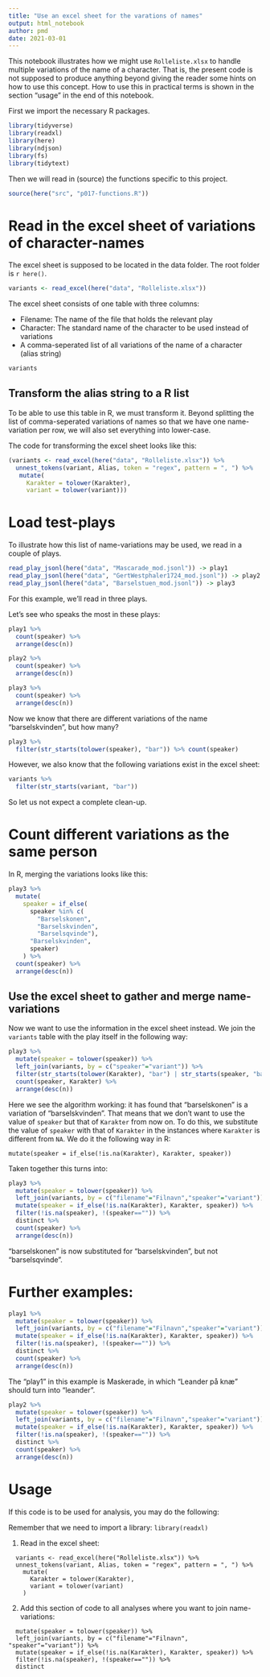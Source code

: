 ```yaml
---
title: "Use an excel sheet for the varations of names"
output: html_notebook
author: pmd
date: 2021-03-01
---
```


This notebook illustrates how we might use `Rolleliste.xlsx` to handle multiple variations of the name of a character. That is, the present code is not supposed to produce anything beyond giving the reader some hints on how to use this concept. How to use this in practical terms is shown in the section "usage" in the end of this notebook.

First we import the necessary R packages.

```r
library(tidyverse)
library(readxl)
library(here)
library(ndjson)
library(fs)
library(tidytext)
```

Then we will read in (source) the functions specific to this project.

```r
source(here("src", "p017-functions.R"))
```

# Read in the excel sheet of variations of character-names

The excel sheet is supposed to be located in the data folder. The root folder is `r here()`.

```r
variants <- read_excel(here("data", "Rolleliste.xlsx"))
```

The excel sheet consists of one table with three columns:

* Filename: The name of the file that holds the relevant play
* Character: The standard name of the character to be used instead of variations
* A comma-seperated list of all variations of the name of a character (alias string)

```r
variants
```

## Transform the alias string to a R list

To be able to use this table in R, we must transform it. Beyond splitting the list of comma-seperated variations of names so that we have one name-variation per row, we will also set everything into lower-case.

The code for transforming the excel sheet looks like this:


```r
(variants <- read_excel(here("data", "Rolleliste.xlsx")) %>% 
  unnest_tokens(variant, Alias, token = "regex", pattern = ", ") %>% 
   mutate(
     Karakter = tolower(Karakter),
     variant = tolower(variant)))
```

# Load test-plays

To illustrate how this list of name-variations may be used, we read in a couple of plays. 

```r
read_play_jsonl(here("data", "Mascarade_mod.jsonl")) -> play1
read_play_jsonl(here("data", "GertWestphaler1724_mod.jsonl")) -> play2
read_play_jsonl(here("data", "Barselstuen_mod.jsonl")) -> play3

```

For this example, we'll read in three plays.

Let's see who speaks the most in these plays:

```r
play1 %>% 
  count(speaker) %>% 
  arrange(desc(n))

play2 %>% 
  count(speaker) %>% 
  arrange(desc(n))

play3 %>% 
  count(speaker) %>% 
  arrange(desc(n))
```

Now we know that there are different variations of the name "barselskvinden", but how many?

```r
play3 %>% 
  filter(str_starts(tolower(speaker), "bar")) %>% count(speaker)
```

However, we also know that the following variations exist in the excel sheet:

```r
variants %>% 
  filter(str_starts(variant, "bar"))
```

So let us not expect a complete clean-up.

# Count different variations as the same person

In R, merging the variations looks like this:

```r
play3 %>% 
  mutate(
    speaker = if_else(
      speaker %in% c(
        "Barselskonen",
        "Barselskvinden",
        "Barselsqvinde"),
      "Barselskvinden",
      speaker)
    ) %>% 
  count(speaker) %>% 
  arrange(desc(n))
```

## Use the excel sheet to gather and merge name-variations

Now we want to use the information in the excel sheet instead. We join the `variants` table with the play itself in the following way:

```r
play3 %>%
  mutate(speaker = tolower(speaker)) %>% 
  left_join(variants, by = c("speaker"="variant")) %>% 
  filter(str_starts(tolower(Karakter), "bar") | str_starts(speaker, "bar")) %>% 
  count(speaker, Karakter) %>% 
  arrange(desc(n))
```

Here we see the algorithm working: it has found that "barselskonen" is a variation of "barselskvinden". That means that we don't want to use the value of `speaker` but that of `Karakter` from now on. To do this, we substitute the value of `speaker` with that of `Karakter` in the instances where `Karakter` is different from `NA`. We do it the following way in R:
```
mutate(speaker = if_else(!is.na(Karakter), Karakter, speaker))
```
Taken together this turns into:

```r
play3 %>%
  mutate(speaker = tolower(speaker)) %>% 
  left_join(variants, by = c("filename"="Filnavn","speaker"="variant")) %>% 
  mutate(speaker = if_else(!is.na(Karakter), Karakter, speaker)) %>% 
  filter(!is.na(speaker), !(speaker=="")) %>%
  distinct %>% 
  count(speaker) %>% 
  arrange(desc(n))
```

"barselskonen" is now substituted for "barselskvinden", but not "barselsqvinde".

# Further examples:

```r
play1 %>%
  mutate(speaker = tolower(speaker)) %>% 
  left_join(variants, by = c("filename"="Filnavn","speaker"="variant")) %>% 
  mutate(speaker = if_else(!is.na(Karakter), Karakter, speaker)) %>% 
  filter(!is.na(speaker), !(speaker=="")) %>%
  distinct %>% 
  count(speaker) %>% 
  arrange(desc(n))
```

The "play1" in this example is Maskerade, in which "Leander på knæ" should turn into "leander".

```r
play2 %>%
  mutate(speaker = tolower(speaker)) %>% 
  left_join(variants, by = c("filename"="Filnavn","speaker"="variant")) %>% 
  mutate(speaker = if_else(!is.na(Karakter), Karakter, speaker)) %>% 
  filter(!is.na(speaker), !(speaker=="")) %>%
  distinct %>% 
  count(speaker) %>% 
  arrange(desc(n))
```

# Usage

If this code is to be used for analysis, you may do the following:

 Remember that we need to import a library:
 ```
library(readxl)
```
 

 1. Read in the excel sheet:
```
  variants <- read_excel(here("Rolleliste.xlsx")) %>% 
  unnest_tokens(variant, Alias, token = "regex", pattern = ", ") %>% 
    mutate(
      Karakter = tolower(Karakter),
      variant = tolower(variant)
    )
```

 2. Add this section of code to all analyses where you want to join name-variations:
```
  mutate(speaker = tolower(speaker)) %>% 
  left_join(variants, by = c("filename"="Filnavn", "speaker"="variant")) %>% 
  mutate(speaker = if_else(!is.na(Karakter), Karakter, speaker)) %>%
  filter(!is.na(speaker), !(speaker=="")) %>%
  distinct
```

